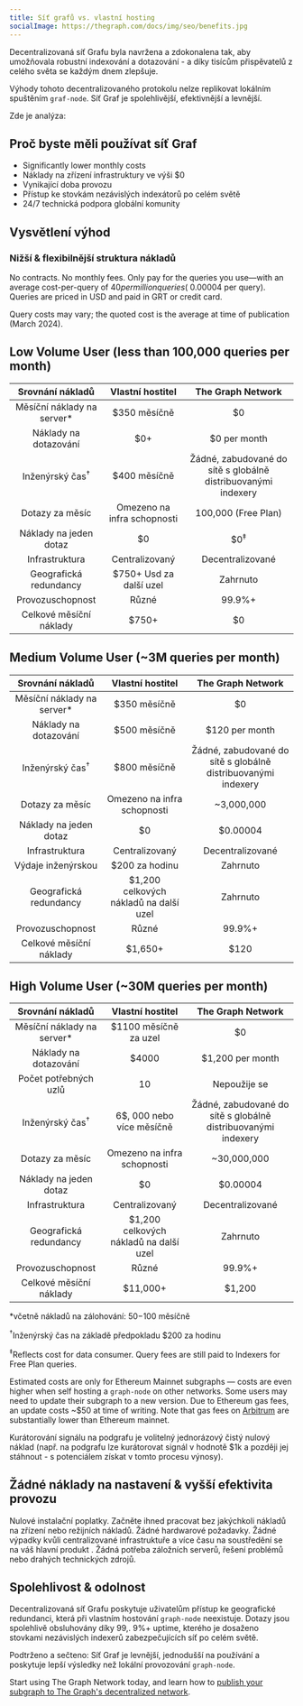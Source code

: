 ```yaml
---
title: Síť grafů vs. vlastní hosting
socialImage: https://thegraph.com/docs/img/seo/benefits.jpg
---
```


Decentralizovaná síť Grafu byla navržena a zdokonalena tak, aby umožňovala robustní indexování a dotazování - a díky tisícům přispěvatelů z celého světa se každým dnem zlepšuje.

Výhody tohoto decentralizovaného protokolu nelze replikovat lokálním spuštěním `graf-node`. Síť Graf je spolehlivější, efektivnější a levnější.

Zde je analýza:

## Proč byste měli používat síť Graf

- Significantly lower monthly costs
- Náklady na zřízení infrastruktury ve výši $0
- Vynikající doba provozu
- Přístup ke stovkám nezávislých indexátorů po celém světě
- 24/7 technická podpora globální komunity

## Vysvětlení výhod

### Nižší & flexibilnější struktura nákladů

No contracts. No monthly fees. Only pay for the queries you use—with an average cost-per-query of $40 per million queries (~$0.00004 per query). Queries are priced in USD and paid in GRT or credit card.

Query costs may vary; the quoted cost is the average at time of publication (March 2024).

## Low Volume User (less than 100,000 queries per month)

|       Srovnání nákladů        |            Vlastní hostitel             |                       The Graph Network                       |
|:-----------------------------:|:---------------------------------------:|:-------------------------------------------------------------:|
| Měsíční náklady na server\* |              $350 měsíčně               |                              $0                               |
|     Náklady na dotazování     |                   $0+                   |                         $0 per month                          |
|  Inženýrský čas<sup>†</sup>   |              $400 měsíčně               | Žádné, zabudované do sítě s globálně distribuovanými indexery |
|        Dotazy za měsíc        |       Omezeno na infra schopnosti       |                      100,000 (Free Plan)                      |
|    Náklady na jeden dotaz     |                   $0                    |                        $0<sup>‡</sup>                         |
|        Infrastruktura         |             Centralizovaný              |                       Decentralizované                        |
|    Geografická redundancy     |         $750+ Usd za další uzel         |                           Zahrnuto                            |
|       Provozuschopnost        |                  Různé                  |                            99.9%+                             |
|    Celkové měsíční náklady    | <span className="highlight-row" />$750+ |                              $0                               |

## Medium Volume User (~3M queries per month)

|       Srovnání nákladů        |              Vlastní hostitel              |                       The Graph Network                       |
|:-----------------------------:|:------------------------------------------:|:-------------------------------------------------------------:|
| Měsíční náklady na server\* |                $350 měsíčně                |                              $0                               |
|     Náklady na dotazování     |                $500 měsíčně                |                        $120 per month                         |
|  Inženýrský čas<sup>†</sup>   |                $800 měsíčně                | Žádné, zabudované do sítě s globálně distribuovanými indexery |
|        Dotazy za měsíc        |        Omezeno na infra schopnosti         |                          ~3,000,000                           |
|    Náklady na jeden dotaz     |                     $0                     |                           $0.00004                            |
|        Infrastruktura         |               Centralizovaný               |                       Decentralizované                        |
|      Výdaje inženýrskou       |               $200 za hodinu               |                           Zahrnuto                            |
|    Geografická redundancy     |   $1,200 celkových nákladů na další uzel   |                           Zahrnuto                            |
|       Provozuschopnost        |                   Různé                    |                            99.9%+                             |
|    Celkové měsíční náklady    | <span className="highlight-row" /> $1,650+ |                             $120                              |

## High Volume User (~30M queries per month)

|       Srovnání nákladů        |              Vlastní hostitel               |                       The Graph Network                       |
|:-----------------------------:|:-------------------------------------------:|:-------------------------------------------------------------:|
| Měsíční náklady na server\* |            $1100 měsíčně za uzel            |                              $0                               |
|     Náklady na dotazování     |                    $4000                    |                       $1,200 per month                        |
|     Počet potřebných uzlů     |                     10                      |                         Nepoužije se                          |
|  Inženýrský čas<sup>†</sup>   |          6$, 000 nebo více měsíčně          | Žádné, zabudované do sítě s globálně distribuovanými indexery |
|        Dotazy za měsíc        |         Omezeno na infra schopnosti         |                          ~30,000,000                          |
|    Náklady na jeden dotaz     |                     $0                      |                           $0.00004                            |
|        Infrastruktura         |               Centralizovaný                |                       Decentralizované                        |
|    Geografická redundancy     |   $1,200 celkových nákladů na další uzel    |                           Zahrnuto                            |
|       Provozuschopnost        |                    Různé                    |                            99.9%+                             |
|    Celkové měsíční náklady    | <span className="highlight-row" /> $11,000+ |                            $1,200                             |

\*včetně nákladů na zálohování: $50-$100 měsíčně

<sup>†</sup>Inženýrský čas na základě předpokladu $200 za hodinu

<sup>‡</sup>Reflects cost for data consumer. Query fees are still paid to Indexers for Free Plan queries.

Estimated costs are only for Ethereum Mainnet subgraphs — costs are even higher when self hosting a `graph-node` on other networks. Some users may need to update their subgraph to a new version. Due to Ethereum gas fees, an update costs ~$50 at time of writing. Note that gas fees on [Arbitrum](/arbitrum/arbitrum-faq) are substantially lower than Ethereum mainnet.

Kurátorování signálu na podgrafu je volitelný jednorázový čistý nulový náklad (např. na podgrafu lze kurátorovat signál v hodnotě $1k a později jej stáhnout - s potenciálem získat v tomto procesu výnosy).

## Žádné náklady na nastavení & vyšší efektivita provozu

Nulové instalační poplatky. Začněte ihned pracovat bez jakýchkoli nákladů na zřízení nebo režijních nákladů. Žádné hardwarové požadavky. Žádné výpadky kvůli centralizované infrastruktuře a více času na soustředění se na váš hlavní produkt . Žádná potřeba záložních serverů, řešení problémů nebo drahých technických zdrojů.

## Spolehlivost & odolnost

Decentralizovaná síť Grafu poskytuje uživatelům přístup ke geografické redundanci, která při vlastním hostování `graph-node` neexistuje. Dotazy jsou spolehlivě obsluhovány díky 99,. 9%+ uptime, kterého je dosaženo stovkami nezávislých indexerů zabezpečujících síť po celém světě.

Podtrženo a sečteno: Síť Graf je levnější, jednodušší na používání a poskytuje lepší výsledky než lokální provozování `graph-node`.

Start using The Graph Network today, and learn how to [publish your subgraph to The Graph's decentralized network](/quick-start).
